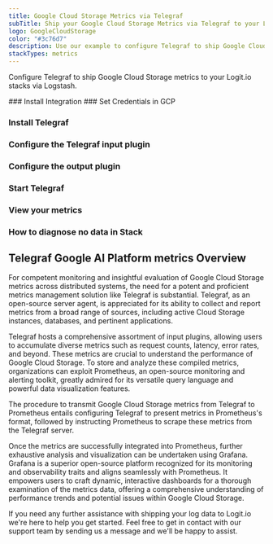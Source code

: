 ```yaml
---
title: Google Cloud Storage Metrics via Telegraf
subTitle: Ship your Google Cloud Storage Metrics via Telegraf to your Logit.io Stack
logo: GoogleCloudStorage
color: "#3c76d7"
description: Use our example to configure Telegraf to ship Google Cloud Storage metrics to Logit.io. Configure Telegraf to send Google Cloud Storage metrics to ELK.
stackTypes: metrics
---
```


Configure Telegraf to ship Google Cloud Storage metrics to your Logit.io stacks via Logstash.

<Steps>
  ### Install Integration
  <InstallIntegration/>
  ### Set Credentials in GCP

  <SetGCPCredentials intro="Google Cloud Storage emerges as a specialized array of services nested within Google Cloud. It's purposely engineered for the creation, deployment, and management of scalable storage solutions, promoting secure and efficient interaction between various software components in a cloud-centric ecosystem."/>
  
  ### Install Telegraf

  <InstallTelegraf />

  ### Configure the Telegraf input plugin

  <TelegrafStackDriverInput metric_type="storage.googleapis.com"/>

  ### Configure the output plugin

  <TelegrafOutputPlugin />

  ### Start Telegraf

  <StartTelegraf />

  ### View your metrics
  <LaunchStack stackType="metrics" source="Google_Cloud_Storage_Metrics_via_Telegraf" utmMedium="metrics" utmCampaign="telegraf-GoogleCloudStorage-metrics" />

  ### How to diagnose no data in Stack

  <DiagnoseNoData />
</Steps>

## Telegraf Google AI Platform metrics Overview

For competent monitoring and insightful evaluation of Google Cloud Storage metrics across distributed 
systems, the need for a potent and proficient metrics management solution like Telegraf is substantial. 
Telegraf, as an open-source server agent, is appreciated for its ability to collect and report metrics 
from a broad range of sources, including active Cloud Storage instances, databases, and pertinent applications.

Telegraf hosts a comprehensive assortment of input plugins, allowing users to accumulate diverse 
metrics such as request counts, latency, error rates, and beyond. These metrics are crucial to 
understand the performance of Google Cloud Storage. To store and analyze these compiled metrics, 
organizations can exploit Prometheus, an open-source monitoring and alerting toolkit, greatly 
admired for its versatile query language and powerful data visualization features.

The procedure to transmit Google Cloud Storage metrics from Telegraf to Prometheus entails 
configuring Telegraf to present metrics in Prometheus's format, followed by instructing 
Prometheus to scrape these metrics from the Telegraf server.

Once the metrics are successfully integrated into Prometheus, further exhaustive analysis and 
visualization can be undertaken using Grafana. Grafana is a superior open-source platform 
recognized for its monitoring and observability traits and aligns seamlessly with Prometheus. 
It empowers users to craft dynamic, interactive dashboards for a thorough examination of the 
metrics data, offering a comprehensive understanding of performance trends and potential issues within Google Cloud Storage.

If you need any further assistance with shipping your log data to Logit.io we're here to 
help you get started. Feel free to get in contact with our support team by sending 
us a message <IntercomButton text="via live chat" /> and we'll be happy to assist.